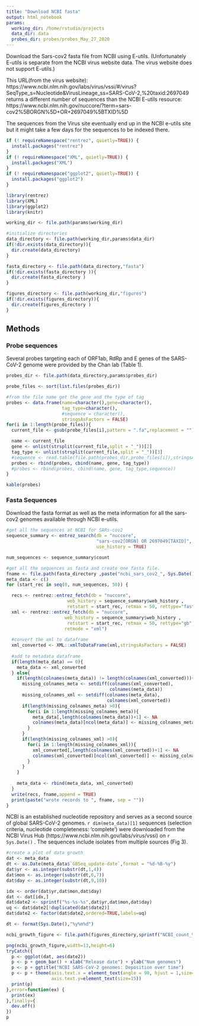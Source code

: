 ```yaml
---
title: "Download NCBI fasta"
output: html_notebook
params:
  working_dir: /home/rstudio/projects
  data_dir: data
  probes_dir: probes/probes_May_27_2020
---
```


Download the Sars-cov2 fasta file from NCBI using E-utils. (Unfortunately E-utils is separate from the NCBI virus website data.  The virus website does not support E-utils.)

This URL(from the virus website): https://www.ncbi.nlm.nih.gov/labs/virus/vssi/#/virus?SeqType_s=Nucleotide&VirusLineage_ss=SARS-CoV-2,%20taxid:2697049 
returns a different number of sequences than the NCBI E-utils resource:
https://www.ncbi.nlm.nih.gov/nuccore/?term=sars-cov2%5BORGN%5D+OR+2697049%5BTXID%5D

The sequences from the Virus site eventually end up in the NCBI e-utils site but it might take a few days for the sequences to be indexed there. 

```r
if (! requireNamespace("rentrez", quietly=TRUE)) {
  install.packages("rentrez")
}
if (! requireNamespace("XML", quietly=TRUE)) {
  install.packages("XML")
}
if (! requireNamespace("ggplot2", quietly=TRUE)) {
  install.packages("ggplot2")
}

library(rentrez)
library(XML)
library(ggplot2)
library(knitr)

working_dir <- file.path(params$working_dir)
```


```r
#initialize directories
data_directory <- file.path(working_dir,params$data_dir)
if(!dir.exists(data_directory)){
  dir.create(data_directory)
}

fasta_directory <- file.path(data_directory,"fasta")
if(!dir.exists(fasta_directory )){
  dir.create(fasta_directory )
}

figures_directory <- file.path(working_dir,"figures")
if(!dir.exists(figures_directory)){
  dir.create(figures_directory )
}
```


## Methods

### Probe sequences
Several probes targeting each of ORF1ab, RdRp and E genes of the SARS-CoV-2 genome were provided by the Chan lab (Table 1).

```r

probes_dir <- file.path(data_directory,params$probes_dir)

probe_files <- sort(list.files(probes_dir))

#from the file name get the gene and the type of tag
probes <- data.frame(name=character(),gene=character(),
                     tag_type=character(),
                     #sequence = character(),
                     stringsAsFactors = FALSE)
for(i in 1:length(probe_files)){
  current_file <- gsub(probe_files[i],pattern = ".fa",replacement = "")

  name <- current_file
  gene <- unlist(strsplit(current_file,split = "_"))[2]
  tag_type <- unlist(strsplit(current_file,split = "_"))[3]
  #sequence <- read.table(file.path(probes_dir,probe_files[i]),stringsAsFactors = FALSE)[2,1]
  probes <- rbind(probes, cbind(name, gene, tag_type))
  #probes <- rbind(probes, cbind(name, gene, tag_type,sequence))
}

kable(probes)
```



### Fasta Sequences
Download the fasta format as well as the meta information for all the sars-cov2 genomes available through  NCBI e-utils.

```r
#get all the sequences at NCBI for SARs-cov2
sequence_summary <- entrez_search(db = "nuccore", 
                                  "sars-cov2[ORGN] OR 2697049[TAXID]", 
                                  use_history = TRUE)

num_sequences <- sequence_summary$count

#get all the sequences as fasta and create one fasta file.
fname <- file.path(fasta_directory ,paste("ncbi_sars_cov2_", Sys.Date(), ".fa", sep = ""))
meta_data <- c()
for (start_rec in seq(0, num_sequences, 50)) {

  recs <- rentrez::entrez_fetch(db = "nuccore", 
                       web_history = sequence_summary$web_history ,  
                       retstart = start_rec, retmax = 50, rettype="fasta")
  xml <- rentrez::entrez_fetch(db = "nuccore", 
                      web_history = sequence_summary$web_history ,  
                       retstart = start_rec, retmax = 50, rettype="gb",
                      retmode = "xml")
  
  #convert the xml to dataframe
  xml_converted <- XML::xmlToDataFrame(xml,stringsAsFactors = FALSE)
  
  #add to metadata dataframe
  if(length(meta_data) == 0){
    meta_data <- xml_converted
  } else{
    if(length(colnames(meta_data)) != length(colnames(xml_converted))){
      missing_colnames_meta <- setdiff(colnames(xml_converted), 
                                       colnames(meta_data))
      missing_colnames_xml <- setdiff(colnames(meta_data), 
                                      colnames(xml_converted))
      if(length(missing_colnames_meta) >0){
        for(i in 1:length(missing_colnames_meta)){
          meta_data[,length(colnames(meta_data))+1] <- NA
          colnames(meta_data)[ncol(meta_data)] <- missing_colnames_meta[i]
        }
      }
      if(length(missing_colnames_xml) >0){
        for(i in 1:length(missing_colnames_xml)){
          xml_converted[,length(colnames(xml_converted))+1] <- NA
          colnames(xml_converted)[ncol(xml_converted)] <- missing_colnames_xml[i]
        }
      }
    }
    
    meta_data <- rbind(meta_data, xml_converted)
  }
  write(recs, fname,append = TRUE)
  print(paste("wrote records to ", fname, sep = ""))
}
```

NCBI is an established nucleotide repository and serves as a second source of global SARS-CoV-2 genomes. `r dim(meta_data)[1]` sequences (selection criteria, nucleotide completeness: ‘complete’) were downloaded from the NCBI Virus Hub (https://www.ncbi.nlm.nih.gov/labs/virus/vssi) on `r Sys.Date() ` . The sequences include isolates from multiple sources (Fig 3).


```r

#create a plot of data growth
dat <- meta_data
dt <- as.Date(meta_data$`GBSeq_update-date`,format = "%d-%B-%y")
dat$yr <- as.integer(substr(dt,1,4))
dat$mon <- as.integer(substr(dt,6,7))
dat$day <- as.integer(substr(dt,9,10))

idx <- order(dat$yr,dat$mon,dat$day)
dat <- dat[idx,]
dat$date2 <- sprintf("%s-%s-%s",dat$yr,dat$mon,dat$day)
uq <- dat$date2[!duplicated(dat$date2)]
dat$date2 <- factor(dat$date2,ordered=TRUE,labels=uq)

dt <- format(Sys.Date(),"%y%m%d")

ncbi_growth_figure <- file.path(figures_directory,sprintf("NCBI_count_%s.png",dt))

png(ncbi_growth_figure,width=13,height=6)
tryCatch({
  p <- ggplot(dat, aes(date2))
  p <- p + geom_bar() + xlab("Release date") + ylab("Num genomes")
  p <- p + ggtitle("NCBI SARS-CoV-2 genomes: Deposition over time")
  p <- p + theme(axis.text.x = element_text(angle = 90, hjust = 1,size=8),
                 axis.text.y=element_text(size=15))
  print(p)
},error=function(ex) {
  print(ex)
},finally={
  dev.off()
})
p

```
